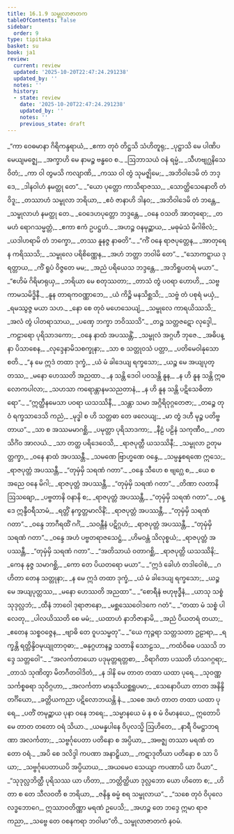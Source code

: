 ```yaml
---
title: 16.1.9 သမ္ဗုလာဇာတက
tableOfContents: false
sidebar:
  order: 9
type: tipitaka
basket: su
book: ja1
review:
  current: review
  updated: '2025-10-20T22:47:24.291238'
  updated_by: ''
  notes: ''
  history:
  - state: review
    date: '2025-10-20T22:47:24.291238'
    updated_by: ''
    notes: ''
    previous_state: draft
---
```



<DynamicBreadcrumb />


<ReviewStatus review={frontmatter.review} showDetails={true} />

<HypothesisAnnotation frontmatter={frontmatter} />

<Division number="297" book="ja1" e="ch" v="22" p="393">

<Paragraph number="3560" type="verses" book="ja1">
_“ကာ ဝေဓမာနာ ဂိရိကန္ဒရာယံ,_  
_ဧကာ တုဝံ တိဋ္ဌသိ သံဟိတူရု;_  
_ပုဋ္ဌာသိ မေ ပါဏိပမေယျမဇ္ဈေ,_  
_အက္ခာဟိ မေ နာမဉ္စ ဗန္ဓဝေ စ._  

</Paragraph>

</Division>
<Division number="298" book="ja1" e="ch" v="22" p="393">

<Paragraph number="3561" type="verses" book="ja1">
_ဩဘာသယံ ဝနံ ရမ္မံ,_  
_သီဟဗျဂ္ဃနိသေဝိတံ;_  
_ကာ ဝါ တွမသိ ကလျာဏိ,_  
_ကဿ ဝါ တွံ သုမဇ္ဈိမေ;_  
_အဘိဝါဒေမိ တံ ဘဒ္ဒေ,_  
_ဒါနဝါဟံ နမတ္ထု တေ”._  

</Paragraph>

</Division>
<Division number="299" book="ja1" e="ch" v="22" p="393">

<Paragraph number="3562" type="verses" book="ja1">
_“ယော ပုတ္တော ကာသိရာဇဿ,_  
_သောတ္ထိသေနောတိ တံ ဝိဒူ;_  
_တဿာဟံ သမ္ဗုလာ ဘရိယာ,_  
_ဧဝံ ဇာနာဟိ ဒါနဝ;_  
_အဘိဝါဒေမိ တံ ဘန္တေ,_  
_သမ္ဗုလာဟံ နမတ္ထု တေ._  

</Paragraph>

</Division>
<Division number="300" book="ja1" e="ch" v="22" p="393">

<Paragraph number="3563" type="verses" book="ja1">
_ဝေဒေဟပုတ္တော ဘဒ္ဒန္တေ,_  
_ဝနေ ဝသတိ အာတုရော;_  
_တမဟံ ရောဂသမ္မတ္တံ,_  
_ဧကာ ဧကံ ဥပဋ္ဌဟံ._  

</Paragraph>

</Division>
<Division number="301" book="ja1" e="ch" v="22" p="393">

<Paragraph number="3564" type="verses" book="ja1">
_အဟဉ္စ ဝနမုဉ္ဆာယ,_  
_မဓုမံသံ မိဂါဗိလံ;_  
_ယဒါဟရာမိ တံ ဘက္ခော,_  
_တဿ နူနဇ္ဇ နာဓတိ”._  

</Paragraph>

</Division>
<Division number="302" book="ja1" e="ch" v="22" p="393">

<Paragraph number="3565" type="verses" book="ja1">
_“ကိံ ဝနေ ရာဇပုတ္တေန,_  
_အာတုရေန ကရိဿသိ;_  
_သမ္ဗုလေ ပရိစိဏ္ဏေန,_  
_အဟံ ဘတ္တာ ဘဝါမိ တေ”._  

</Paragraph>

</Division>
<Division number="303" book="ja1" e="ch" v="22" p="393">

<Paragraph number="3566" type="verses" book="ja1">
_“သောကဋ္ဋာယ ဒုရတ္တာယ,_  
_ကိံ ရူပံ ဝိဇ္ဇတေ မမ;_  
_အညံ ပရိယေသ ဘဒ္ဒန္တေ,_  
_အဘိရူပတရံ မယာ”._  

</Paragraph>

</Division>
<Division number="304" book="ja1" e="ch" v="22" p="393">

<Paragraph number="3567" type="verses" book="ja1">
_“ဧဟိမံ ဂိရိမာရုယှ,_  
_ဘရိယာ မေ စတုဿတာ;_  
_တာသံ တွံ ပဝရာ ဟောဟိ,_  
_သဗ္ဗကာမသမိဒ္ဓိနီ._  

</Paragraph>

</Division>
<Division number="305" book="ja1" e="ch" v="22" p="393">

<Paragraph number="3568" type="verses" book="ja1">
_နူန တာရကဝဏ္ဏာဘေ,_  
_ယံ ကိဉ္စိ မနသိစ္ဆသိ;_  
_သဗ္ဗံ တံ ပစုရံ မယှံ,_  
_ရမဿွဇ္ဇ မယာ သဟ._  

</Paragraph>

</Division>
<Division number="306" book="ja1" e="ch" v="22" p="393">

<Paragraph number="3569" type="verses" book="ja1">
_နော စေ တုဝံ မဟေသေယျံ,_  
_သမ္ဗုလေ ကာရယိဿသိ;_  
_အလံ တွံ ပါတရာသာယ,_  
_ပဏှေ ဘက္ခာ ဘဝိဿသိ”._  

</Paragraph>

</Division>
<Division number="307" book="ja1" e="ch" v="22" p="394">

<Paragraph number="3570" type="verses" book="ja1">
_တဉ္စ သတ္တဇဋော လုဒ္ဒေါ,_  
_ကဠာရော ပုရိသာဒကော;_  
_ဝနေ နာထံ အပဿန္တိံ,_  
_သမ္ဗုလံ အဂ္ဂဟီ ဘုဇေ._  

</Paragraph>

</Division>
<Division number="308" book="ja1" e="ch" v="22" p="394">

<Paragraph number="3571" type="verses" book="ja1">
_အဓိပန္နာ ပိသာစေန,_  
_လုဒ္ဒေနာမိသစက္ခုနာ;_  
_သာ စ သတ္တုဝသံ ပတ္တာ,_  
_ပတိမေဝါနုသောစတိ._  

</Paragraph>

</Division>
<Division number="309" book="ja1" e="ch" v="22" p="394">

<Paragraph number="3572" type="verses" book="ja1">
_“န မေ ဣဒံ တထာ ဒုက္ခံ,_  
_ယံ မံ ခါဒေယျ ရက္ခသော;_  
_ယဉ္စ မေ အယျပုတ္တဿ,_  
_မနော ဟေဿတိ အညထာ._  

</Paragraph>

</Division>
<Division number="310" book="ja1" e="ch" v="22" p="394">

<Paragraph number="3573" type="verses" book="ja1">
_န သန္တိ ဒေဝါ ပဝသန္တိ နူန,_  
_န ဟိ နူန သန္တိ ဣဓ လောကပါလာ;_  
_သဟသာ ကရောန္တာနမသညတာနံ,_  
_န ဟိ နူန သန္တိ ပဋိသေဓိတာရော”._  

</Paragraph>

</Division>
<Division number="311" book="ja1" e="ch" v="22" p="394">

<Paragraph number="3574" type="verses" book="ja1">
_“ဣတ္ထီနမေသာ ပဝရာ ယသဿိနီ,_  
_သန္တာ သမာ အဂ္ဂိရိဝုဂ္ဂတေဇာ;_  
_တဉ္စေ တုဝံ ရက္ခသာဒေသိ ကညံ,_  
_မုဒ္ဓါ စ ဟိ သတ္တဓာ တေ ဖလေယျ;_  
_မာ တွံ ဒဟီ မုဉ္စ ပတိဗ္ဗတာယ”._  

</Paragraph>

</Division>
<Division number="312" book="ja1" e="ch" v="22" p="394">

<Paragraph number="3575" type="verses" book="ja1">
_သာ စ အဿမမာဂစ္ဆိ,_  
_ပမုတ္တာ ပုရိသာဒကာ;_  
_နီဠံ ပဠိနံ သကုဏီဝ,_  
_ဂတသိင်္ဂံဝ အာလယံ._  

</Paragraph>

</Division>
<Division number="313" book="ja1" e="ch" v="22" p="394">

<Paragraph number="3576" type="verses" book="ja1">
_သာ တတ္ထ ပရိဒေဝေသိ,_  
_ရာဇပုတ္တီ ယသဿိနီ;_  
_သမ္ဗုလာ ဥတုမတ္တက္ခာ,_  
_ဝနေ နာထံ အပဿန္တီ._  

</Paragraph>

</Division>
<Division number="314" book="ja1" e="ch" v="22" p="394">

<Paragraph number="3577" type="verses" book="ja1">
_သမဏေ ဗြာဟ္မဏေ ဝန္ဒေ,_  
_သမ္ပန္နစရဏေ ဣသေ;_  
_ရာဇပုတ္တံ အပဿန္တီ,_  
_“တုမှံမှိ သရဏံ ဂတာ”._  

</Paragraph>

</Division>
<Division number="315" book="ja1" e="ch" v="22" p="394">

<Paragraph number="3578" type="verses" book="ja1">
_ဝန္ဒေ သီဟေ စ ဗျဂ္ဃေ စ,_  
_ယေ စ အညေ ဝနေ မိဂါ;_  
_ရာဇပုတ္တံ အပဿန္တီ,_  
_“တုမှံမှိ သရဏံ ဂတာ”._  

</Paragraph>

</Division>
<Division number="316" book="ja1" e="ch" v="22" p="394">

<Paragraph number="3579" type="verses" book="ja1">
_တိဏာ လတာနိ ဩသဓျော,_  
_ပဗ္ဗတာနိ ဝနာနိ စ;_  
_ရာဇပုတ္တံ အပဿန္တီ,_  
_“တုမှံမှိ သရဏံ ဂတာ”._  

</Paragraph>

</Division>
<Division number="317" book="ja1" e="ch" v="22" p="395">

<Paragraph number="3580" type="verses" book="ja1">
_ဝန္ဒေ ဣန္ဒီဝရီသာမံ,_  
_ရတ္တိံ နက္ခတ္တမာလိနိံ;_  
_ရာဇပုတ္တံ အပဿန္တီ,_  
_“တုမှံမှိ သရဏံ ဂတာ”._  

</Paragraph>

</Division>
<Division number="318" book="ja1" e="ch" v="22" p="395">

<Paragraph number="3581" type="verses" book="ja1">
_ဝန္ဒေ ဘာဂီရထိံ ဂင်္ဂံ,_  
_သဝန္တီနံ ပဋိဂ္ဂဟံ;_  
_ရာဇပုတ္တံ အပဿန္တီ,_  
_“တုမှံမှိ သရဏံ ဂတာ”._  

</Paragraph>

</Division>
<Division number="319" book="ja1" e="ch" v="22" p="395">

<Paragraph number="3582" type="verses" book="ja1">
_ဝန္ဒေ အဟံ ပဗ္ဗတရာဇသေဋ္ဌံ,_  
_ဟိမဝန္တံ သိလုစ္စယံ;_  
_ရာဇပုတ္တံ အပဿန္တီ,_  
_“တုမှံမှိ သရဏံ ဂတာ”._  

</Paragraph>

</Division>
<Division number="320" book="ja1" e="ch" v="22" p="395">

<Paragraph number="3583" type="verses" book="ja1">
_“အတိသာယံ ဝတာဂစ္ဆိ,_  
_ရာဇပုတ္တိ ယသဿိနိ;_  
_ကေန နုဇ္ဇ သမာဂစ္ဆိ,_  
_ကော တေ ပိယတရော မယာ”._  

</Paragraph>

</Division>
<Division number="321" book="ja1" e="ch" v="22" p="395">

<Paragraph number="3584" type="verses" book="ja1">
_“ဣဒံ ခေါဟံ တဒါဝေါစံ,_  
_ဂဟိတာ တေန သတ္တုနာ;_  
_န မေ ဣဒံ တထာ ဒုက္ခံ,_  
_ယံ မံ ခါဒေယျ ရက္ခသော;_  
_ယဉ္စ မေ အယျပုတ္တဿ,_  
_မနော ဟေဿတိ အညထာ”._  

</Paragraph>

</Division>
<Division number="322" book="ja1" e="ch" v="22" p="395">

<Paragraph number="3585" type="verses" book="ja1">
_“စောရီနံ ဗဟုဗုဒ္ဓီနံ,_  
_ယာသု သစ္စံ သုဒုလ္လဘံ;_  
_ထီနံ ဘာဝေါ ဒုရာဇာနော,_  
_မစ္ဆဿေဝေါဒကေ ဂတံ”._  

</Paragraph>

</Division>
<Division number="323" book="ja1" e="ch" v="22" p="395">

<Paragraph number="3586" type="verses" book="ja1">
_“တထာ မံ သစ္စံ ပါလေတု,_  
_ပါလယိဿတိ စေ မမံ;_  
_ယထာဟံ နာဘိဇာနာမိ,_  
_အညံ ပိယတရံ တယာ;_  
_ဧတေန သစ္စဝဇ္ဇေန,_  
_ဗျာဓိ တေ ဝူပသမ္မတု”._  

</Paragraph>

</Division>
<Division number="324" book="ja1" e="ch" v="22" p="395">

<Paragraph number="3587" type="verses" book="ja1">
_“ယေ ကုဉ္ဇရာ သတ္တသတာ ဥဠာရာ,_  
_ရက္ခန္တိ ရတ္တိန္ဒိဝမုယျုတာဝုဓာ;_  
_ဓနုဂ္ဂဟာနဉ္စ သတာနိ သောဠသ,_  
_ကထံဝိဓေ ပဿသိ ဘဒ္ဒေ သတ္တဝေါ”._  

</Paragraph>

</Division>
<Division number="325" book="ja1" e="ch" v="22" p="395">

<Paragraph number="3588" type="verses" book="ja1">
_“အလင်္ကတာယော ပဒုမုတ္တရတ္တစာ,_  
_ဝိရာဂိတာ ပဿတိ ဟံသဂဂ္ဂရာ;_  
_တာသံ သုဏိတွာ မိတဂီတဝါဒိတံ,_  
_န ဒါနိ မေ တာတ တထာ ယထာ ပုရေ._  

</Paragraph>

</Division>
<Division number="326" book="ja1" e="ch" v="22" p="396">

<Paragraph number="3589" type="verses" book="ja1">
_သုဝဏ္ဏသင်္ကစ္စဓရာ သုဝိဂ္ဂဟာ,_  
_အလင်္ကတာ မာနုသိယစ္ဆရူပမာ;_  
_သေနောပိယာ တာတ အနိန္ဒိတင်္ဂိယော,_  
_ခတ္တိယကညာ ပဋိလောဘယန္တိ နံ._  

</Paragraph>

</Division>
<Division number="327" book="ja1" e="ch" v="22" p="396">

<Paragraph number="3590" type="verses" book="ja1">
_သစေ အဟံ တာတ တထာ ယထာ ပုရေ,_  
_ပတိံ တမုဉ္ဆာယ ပုနာ ဝနေ ဘရေ;_  
_သမ္မာနယေ မံ န စ မံ ဝိမာနယေ,_  
ဣတောပိ မေ တာတ တတော ဝရံ သိယာ._  

</Paragraph>

</Division>
<Division number="328" book="ja1" e="ch" v="22" p="396">

<Paragraph number="3591" type="verses" book="ja1">
_ယမန္နပါနေ ဝိပုလသ္မိ ဩဟိတေ,_  
_နာရီ ဝိမဋ္ဌာဘရဏာ အလင်္ကတာ;_  
_သဗ္ဗင်္ဂုပေတာ ပတိနော စ အပ္ပိယာ,_  
_အဗဇ္ဈ တဿာ မရဏံ တတော ဝရံ._  

</Paragraph>

</Division>
<Division number="329" book="ja1" e="ch" v="22" p="396">

<Paragraph number="3592" type="verses" book="ja1">
_အပိ စေ ဒလိဒ္ဒါ ကပဏာ အနာဠှိယာ,_  
_ကဋာဒုတီယာ ပတိနော စ သာ ပိယာ;_  
_သဗ္ဗင်္ဂုပေတာယပိ အပ္ပိယာယ,_  
_အယမေဝ သေယျာ ကပဏာပိ ယာ ပိယာ”._  

</Paragraph>

</Division>
<Division number="330" book="ja1" e="ch" v="22" p="396">

<Paragraph number="3593" type="verses" book="ja1">
_“သုဒုလ္လဘိတ္ထီ ပုရိသဿ ယာ ဟိတာ,_  
_ဘတ္တိတ္ထိယာ ဒုလ္လဘော ယော ဟိတော စ;_  
_ဟိတာ စ တေ သီလဝတီ စ ဘရိယာ,_  
_ဇနိန္ဒ ဓမ္မံ စရ သမ္ဗုလာယ”._  

</Paragraph>

</Division>
<Division number="331" book="ja1" e="ch" v="22" p="396">

<Paragraph number="3594" type="verses" book="ja1">
_“သစေ တုဝံ ဝိပုလေ လဒ္ဓဘောဂေ,_  
ဣဿာဝတိဏ္ဏာ မရဏံ ဥပေသိ;_  
_အဟဉ္စ တေ ဘဒ္ဒေ ဣမာ ရာဇကညာ,_  
_သဗ္ဗေ တေ ဝစနကရာ ဘဝါမာ”တိ._  


</Paragraph>
</Division>

<Paragraph number="3595" type="center" book="ja1">
သမ္ဗုလာဇာတကံ နဝမံ.
</Paragraph>